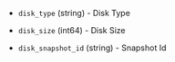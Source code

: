 <!-- Code generated from the comments of the tencentCloudDataDisk struct in builder/tencentcloud/cvm/run_config.go; DO NOT EDIT MANUALLY -->

- `disk_type` (string) - Disk Type

- `disk_size` (int64) - Disk Size

- `disk_snapshot_id` (string) - Snapshot Id

<!-- End of code generated from the comments of the tencentCloudDataDisk struct in builder/tencentcloud/cvm/run_config.go; -->
